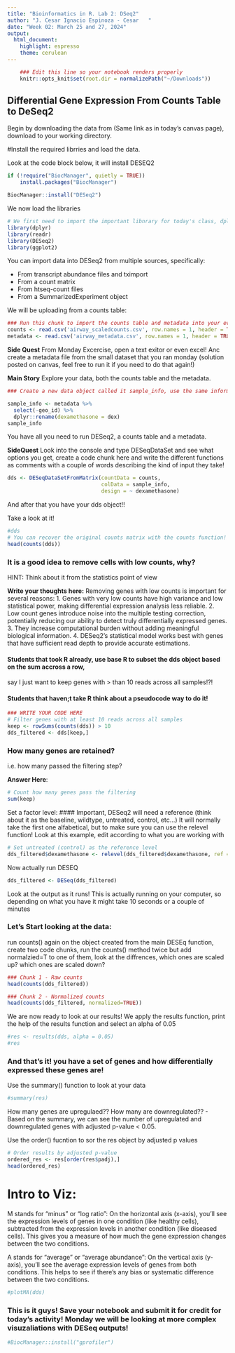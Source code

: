 ```yaml
---
title: "Bioinformatics in R. Lab 2: DSeq2"
author: "J. Cesar Ignacio Espinoza - Cesar   "
date: "Week 02: March 25 and 27, 2024"
output: 
  html_document: 
    highlight: espresso
    theme: cerulean
---
```


```r
    ### Edit this line so your notebook renders properly
    knitr::opts_knit$set(root.dir = normalizePath("~/Downloads")) 
```

## Differential Gene Expression From Counts Table to DeSeq2
Begin by downloading the data from (Same link as in today's canvas page), download to your working directory.

#Install the required librries and load the data.

Look at the code block below, it will install DESEQ2
```r
if (!require("BiocManager", quietly = TRUE))
    install.packages("BiocManager")

BiocManager::install("DESeq2")
```

We now load the libraries
```r
# We first need to import the important libnrary for today's class, dplyr
library(dplyr)
library(readr)
library(DESeq2)
library(ggplot2)

```
You can import data into DESeq2 from multiple sources, specifically:

- From transcript abundance files and tximport
- From a count matrix
- From htseq-count files
- From a SummarizedExperiment object

We will be uploading from a counts table:
```r
### Run this chunk to import the counts table and metadata into your evironment.
counts <- read.csv('airway_scaledcounts.csv', row.names = 1, header = TRUE)
metadata <- read.csv('airway_metadata.csv', row.names = 1, header = TRUE)
```

**Side Quest** From Monday Excercise, open a text exitor or even excel! Anc create a metadata file from the small dataset that you ran monday (solution posted on canvas, feel free to run it if you need to do that again!)

**Main Story** Explore your data, both the counts table and the metadata.

```r
### Create a new data object called it sample_info, use the same information as metadata but remove the GEO_ID Column, and change the name from dex to dexamethasone in the header, show your code here

sample_info <- metadata %>%
  select(-geo_id) %>%
  dplyr::rename(dexamethasone = dex)
sample_info

```

You have all you need to run DESeq2, a counts table and a metadata. 

**SideQuest** Look into the console and type DESeqDataSet and see what options you get, create a code chunk here and write the different functions as comments with a couple of words describing the kind of input they take!


```r
dds <- DESeqDataSetFromMatrix(countData = counts, 
                              colData = sample_info,
                              design = ~ dexamethasone)
```

And after that you have your dds object!!

Take a look at it!

```r

#dds
# You can recover the original counts matrix with the counts function!
head(counts(dds))
```

### It is a good idea to remove cells with low counts, why?
HINT: Think about it from the statistics point of view

**Write your thoughts here:**
Removing genes with low counts is important for several reasons:
1. Genes with very low counts have high variance and low statistical power, making differential expression analysis less reliable.
2. Low count genes introduce noise into the multiple testing correction, potentially reducing our ability to detect truly differentially expressed genes.
3. They increase computational burden without adding meaningful biological information.
4. DESeq2's statistical model works best with genes that have sufficient read depth to provide accurate estimations.


#### Students that took R already, use base R to subset the  dds object based on the sum accross a row, 
say I just want to keep genes with > than 10 reads across all samples!?!

#### Students that haven;t take R think about a pseudocode way to do it!
```r
### WRITE YOUR CODE HERE
# Filter genes with at least 10 reads across all samples
keep <- rowSums(counts(dds)) > 10
dds_filtered <- dds[keep,]
```

### How many genes are retained? 
i.e. how many passed the filtering step?

**Answer Here**:
```r
# Count how many genes pass the filtering
sum(keep)
```

Set a factor level:
#### Important, DESeq2 will need a reference (think about it as the baseline, wildtype, untreated, control, etc...)
It will normally take the first one alfabetical, but to make sure you can use the relevel function! Look at this example, edit
according to what you are working with
```r
# Set untreated (control) as the reference level
dds_filtered$dexamethasone <- relevel(dds_filtered$dexamethasone, ref = "untrt")
```

Now actually run DESEQ

```r
dds_filtered <- DESeq(dds_filtered)
```

Look at the output as it runs! This is actually running on your computer, so depending on what you have it might take 10 seconds or a couple of minutes

### Let's Start looking at the data:
run counts() again on the object created from the main DESEq function, create two code chunks, run the counts() method twice but add normalzied=T to one of them, look at the diffrences, which ones are scaled up? which ones are scaled down?
```r
### Chunk 1 - Raw counts
head(counts(dds_filtered))

```

```r
### Chunk 2 - Normalized counts
head(counts(dds_filtered, normalized=TRUE))
```

We are now ready to look at our results! We apply the results function, print the help of the results function and select an alpha of 0.05
```r
#res <- results(dds, alpha = 0.05)
#res
```
### And that's it! you have a set of genes and how differentially expressed these genes are!
Use the summary() function to look at your data 
```r
#summary(res)
```

How many genes are upregulaed?? How many are downregulated??
- Based on the summary, we can see the number of upregulated and downregulated genes with adjusted p-value < 0.05.


Use the order() fucntion to sor the res object by adjusted p values
```r
# Order results by adjusted p-value
ordered_res <- res[order(res$padj),]
head(ordered_res)
```

# Intro to Viz:

M stands for "minus" or "log ratio": On the horizontal axis (x-axis), you'll see the expression levels of genes in one condition (like healthy cells), subtracted from the expression levels in another condition (like diseased cells). This gives you a measure of how much the gene expression changes between the two conditions.

A stands for "average" or "average abundance": On the vertical axis (y-axis), you'll see the average expression levels of genes from both conditions. This helps to see if there's any bias or systematic difference between the two conditions.

```r
#plotMA(dds)
```

### This is it guys! Save your notebook and submit it for credit for today's activity! Monday we will be looking at more complex visuzaliations with DESeq outputs!

```r
#BiocManager::install("gprofiler")

```